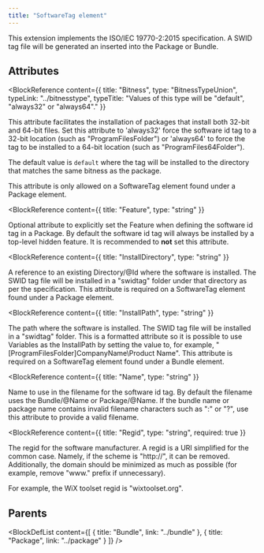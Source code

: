 ```yaml
---
title: "SoftwareTag element"
---
```



This extension implements the ISO/IEC 19770-2:2015 specification. A SWID tag file
 will be generated an inserted into the Package or Bundle.


## Attributes

<BlockWrapper>

  <BlockReference
    content={{
      title: "Bitness",
      type: "BitnessTypeUnion",
      typeLink: "../bitnesstype",
      typeTitle: "Values of this type will be \"default\", \"always32\" or \"always64\"."
    }}
  >
  This attribute facilitates the installation of packages that install both 32-bit and 64-bit files. Set this attribute to 'always32'
   force the software id tag to a 32-bit location (such as "ProgramFilesFolder") or 'always64' to force the tag to be installed to
   a 64-bit location (such as "ProgramFiles64Folder").
  
   The default value is `default` where the tag will be installed to the directory that matches the
   same bitness as the package.
  
   This attribute is only allowed on a SoftwareTag element found under a Package element.
  </BlockReference>

  <BlockReference
    content={{
      title: "Feature",
      type: "string"
    }}
  >
  Optional attribute to explicitly set the Feature when defining the software id tag
   in a Package. By default the software id tag will always be installed by a top-level hidden feature.
   It is recommended to **not** set this attribute.
  </BlockReference>

  <BlockReference
    content={{
      title: "InstallDirectory",
      type: "string"
    }}
  >
  A reference to an existing Directory/@Id where the software is installed. The SWID tag file will be installed in a "swidtag" folder
   under that directory as per the specification. This attribute is required on a SoftwareTag element found under a Package element.
  </BlockReference>

  <BlockReference
    content={{
      title: "InstallPath",
      type: "string"
    }}
  >
  The path where the software is installed. The SWID tag file will be installed in a "swidtag" folder.
   This is a formatted attribute so it is possible to use Variables as the InstallPath by setting
   the value to, for example, "[ProgramFilesFolder]CompanyName\Product Name". This attribute is required
   on a SoftwareTag element found under a Bundle element.
  </BlockReference>

  <BlockReference
    content={{
      title: "Name",
      type: "string"
    }}
  >
  Name to use in the filename for the software id tag. By default the filename
   uses the Bundle/@Name or Package/@Name. If the bundle name or package name contains
   invalid filename characters such as ":" or "?", use this attribute to provide
   a valid filename.
  </BlockReference>

  <BlockReference
    content={{
      title: "Regid",
      type: "string",
      required: true
    }}
  >
  The regid for the software manufacturer. A regid is a URI simplified for the common
   case. Namely, if the scheme is "http://", it can be removed. Additionally, the domain
   should be minimized as much as possible (for example, remove "www." prefix if unnecessary).
  
   For example, the WiX toolset regid is "wixtoolset.org".
  </BlockReference>

</BlockWrapper>


## Parents

<BlockDefList content={[
    {
      title: "Bundle",
      link: "../bundle"
    },
    {
      title: "Package",
      link: "../package"
    }
  ]}
/>